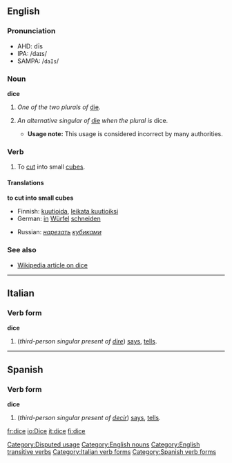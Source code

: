 ==English==

===Pronunciation===
*AHD: dīs
*IPA: /daɪs/
*SAMPA: /<tt>daIs</tt>/

===Noun===
'''dice'''

#''One of the two plurals of'' [[die#Noun|die]].
#{{colloquial}}[[Category:Disputed usage]] ''An alternative singular of'' [[die]] ''when the plural is'' dice.
#*'''Usage note:''' This usage is considered incorrect by many authorities.

===Verb===
{{en-verb|dice|dices|diced|dicing}}

# To [[cut]] into small [[cube]]s.

====Translations====
'''to cut into small cubes'''
{{top}}
*Finnish: [[kuutioida]], [[leikata kuutioiksi]]
*German: [[in]] [[Würfel]] [[schneiden]]
{{mid}}
*Russian: ''[[нарезать]] [[кубик|кубиками]]''
{{bottom}}

===See also===
*[[w:dice|Wikipedia article on dice]]

[[Category:English nouns]]
[[Category:English transitive verbs]]
----

==Italian==
===Verb form===
'''dice'''

# (''third-person singular present of [[dire]]'') [[says]], [[tells]].
[[Category:Italian verb forms]]
----

==Spanish==
===Verb form===
'''dice'''

# (''third-person singular present of [[decir]]'') [[says]], [[tells]].

[[Category:Spanish verb forms]]

[[fr:dice]]
[[io:Dice]]
[[it:dice]]
[[fi:dice]]